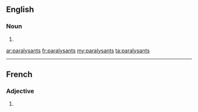 ==English==

===Noun===
{{head|en|noun plural form}}

# {{plural of|paralysant|lang=en}}

[[ar:paralysants]]
[[fr:paralysants]]
[[my:paralysants]]
[[ta:paralysants]]

----
==French==

===Adjective===
{{fr-adj-form}}

# {{masculine plural of|paralysant|lang=fr}}
{{rfc-auto}}